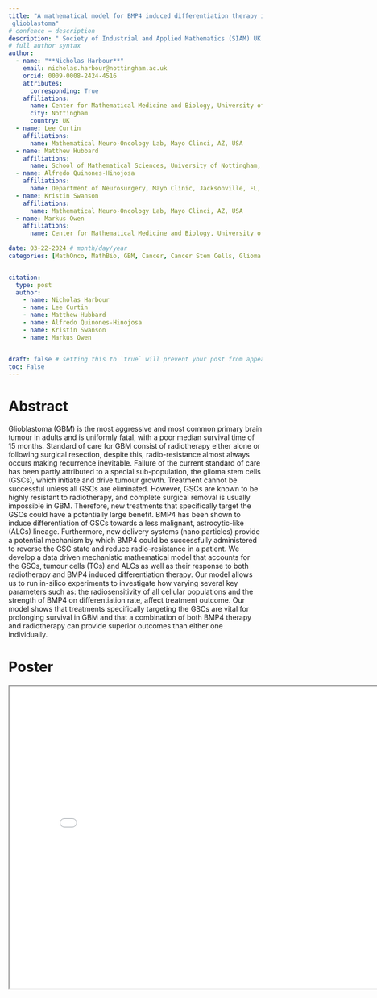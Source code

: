 ```yaml
---
title: "A mathematical model for BMP4 induced differentiation therapy in combination with radiotherapy in
 glioblastoma"
# confence = description
description: " Society of Industrial and Applied Mathematics (SIAM) UK and Ireland Section Meeting"
# full author syntax
author:
  - name: "**Nicholas Harbour**"
    email: nicholas.harbour@nottingham.ac.uk
    orcid: 0009-0008-2424-4516
    attributes:
      corresponding: True
    affiliations: 
      name: Center for Mathematical Medicine and Biology, University of Nottingham, UK
      city: Nottingham
      country: UK
  - name: Lee Curtin
    affiliations: 
      name: Mathematical Neuro-Oncology Lab, Mayo Clinci, AZ, USA
  - name: Matthew Hubbard
    affiliations: 
      name: School of Mathematical Sciences, University of Nottingham, UK
  - name: Alfredo Quinones-Hinojosa
    affiliations: 
      name: Department of Neurosurgery, Mayo Clinic, Jacksonville, FL, USA
  - name: Kristin Swanson
    affiliations: 
      name: Mathematical Neuro-Oncology Lab, Mayo Clinci, AZ, USA
  - name: Markus Owen
    affiliations: 
      name: Center for Mathematical Medicine and Biology, University of Nottingham, UK
     
date: 03-22-2024 # month/day/year
categories: [MathOnco, MathBio, GBM, Cancer, Cancer Stem Cells, Glioma Stem Cells, BMP4, SIAM] 


citation:
  type: post
  author: 
    - name: Nicholas Harbour
    - name: Lee Curtin
    - name: Matthew Hubbard
    - name: Alfredo Quinones-Hinojosa
    - name: Kristin Swanson
    - name: Markus Owen


draft: false # setting this to `true` will prevent your post from appearing on your listing page until you're ready!
toc: False
---
```


# Abstract

Glioblastoma (GBM) is the most aggressive and most common primary brain tumour in adults and is uniformly fatal, with a poor median survival time of 15 months. Standard of care for GBM consist of radiotherapy either alone or following surgical resection, despite this, radio-resistance almost always occurs making recurrence inevitable. Failure of the current standard of care has been partly attributed to a special sub-population, the glioma stem cells (GSCs), which initiate and drive tumour growth. Treatment cannot be successful unless all GSCs are eliminated. However, GSCs are known to be highly resistant to radiotherapy, and complete surgical removal is usually impossible in GBM. Therefore, new treatments that specifically target the GSCs could have a potentially large benefit. BMP4 has been shown to induce differentiation of GSCs towards a less malignant, astrocytic-like (ALCs) lineage. Furthermore, new delivery systems (nano particles) provide a potential mechanism by which BMP4 could be successfully administered to reverse the GSC state and reduce radio-resistance in a patient. We develop a data driven mechanistic mathematical model that accounts for the GSCs, tumour cells (TCs) and ALCs as well as their response to both radiotherapy and BMP4 induced differentiation therapy. Our model allows us to run in-silico experiments to investigate how varying several key parameters such as: the radiosensitivity of all cellular populations and the strength of BMP4 on differentiation rate, affect treatment outcome. Our model shows that treatments specifically targeting the GSCs are vital for prolonging survival in GBM and that a combination of both BMP4 therapy and radiotherapy can provide superior outcomes than either one individually.

# Poster

<iframe
 width = "800"
 height = "600"
 src = "SIAM_UKIE_poster.pdf">
</iframe>






